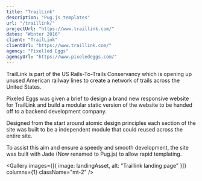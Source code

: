 ```yaml
---
title: "TrailLink"
description: "Pug.js templates"
url: "/traillink/"
projectUrl: "https://www.traillink.com/"
dates: "Winter 2016"
client: "TrailLink"
clientUrl: "https://www.traillink.com/"
agency: "Pixelled Eggs"
agencyUrl: "https://www.pixeledeggs.com/"
---
```




TrailLink is part of the US Rails-To-Trails Conservancy which is opening up unused American railway lines to create a network of trails across the United States.

Pixeled Eggs was given a brief to design a brand new responsive website for TrailLink and build a modular static version of the website to be handed off to a backend development company.

Designed from the start around atomic design principles each section of the site was built to be a independent module that could reused across the entire site.

To assist this aim and ensure a speedy and smooth development, the site was built with Jade (Now renamed to Pug.js) to allow rapid templating.

<Gallery
  images={[{ image: landingAsset, alt: "Traillink landing page" }]}
  columns={1}
  className="mt-2"
/>
